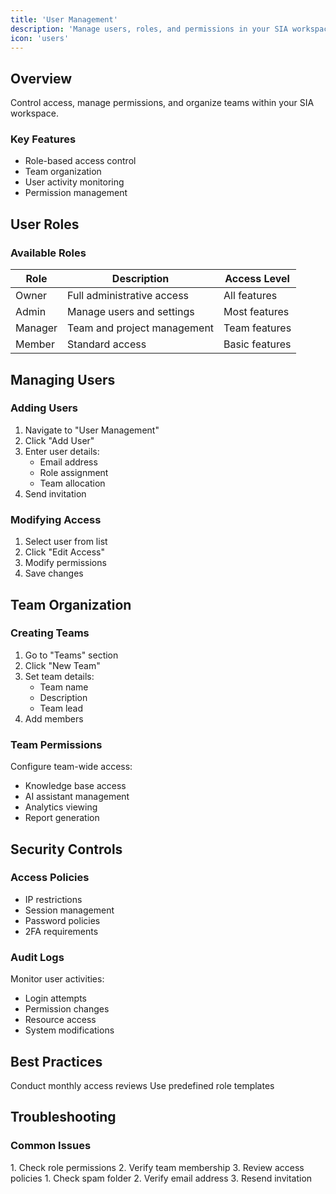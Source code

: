 ```yaml
---
title: 'User Management'
description: 'Manage users, roles, and permissions in your SIA workspace'
icon: 'users'
---
```


## Overview

Control access, manage permissions, and organize teams within your SIA workspace.

### Key Features
- Role-based access control
- Team organization
- User activity monitoring
- Permission management

## User Roles

### Available Roles

| Role | Description | Access Level |
|------|-------------|--------------|
| Owner | Full administrative access | All features |
| Admin | Manage users and settings | Most features |
| Manager | Team and project management | Team features |
| Member | Standard access | Basic features |

## Managing Users

### Adding Users
1. Navigate to "User Management"
2. Click "Add User"
3. Enter user details:
   - Email address
   - Role assignment
   - Team allocation
4. Send invitation

### Modifying Access
1. Select user from list
2. Click "Edit Access"
3. Modify permissions
4. Save changes

## Team Organization

### Creating Teams
1. Go to "Teams" section
2. Click "New Team"
3. Set team details:
   - Team name
   - Description
   - Team lead
4. Add members

### Team Permissions
Configure team-wide access:
- Knowledge base access
- AI assistant management
- Analytics viewing
- Report generation

## Security Controls

### Access Policies
- IP restrictions
- Session management
- Password policies
- 2FA requirements

### Audit Logs
Monitor user activities:
- Login attempts
- Permission changes
- Resource access
- System modifications

## Best Practices

<CardGroup>
  <Card title="Regular Audits" icon="magnifying-glass">
    Conduct monthly access reviews
  </Card>
  <Card title="Role Templates" icon="rectangle-list">
    Use predefined role templates
  </Card>
</CardGroup>

## Troubleshooting

### Common Issues

<AccordionGroup>
  <Accordion title="User Cannot Access Feature">
    1. Check role permissions
    2. Verify team membership
    3. Review access policies
  </Accordion>
  
  <Accordion title="Invitation Not Received">
    1. Check spam folder
    2. Verify email address
    3. Resend invitation
  </Accordion>
</AccordionGroup>
